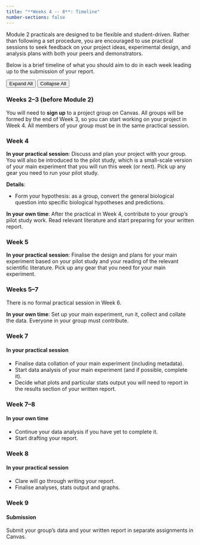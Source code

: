 ```yaml
---
title: "**Weeks 4 -- 8**: Timeline"
number-sections: false
---
```


Module 2 practicals are designed to be flexible and student-driven. Rather than following a set procedure, you are encouraged to use practical sessions to seek feedback on your project ideas, experimental design, and analysis plans with both your peers and demonstrators. 

Below is a brief timeline of what you should aim to do in each week leading up to the submission of your report.

<div class="timeline-controls">
  <button id="expand-all" class="btn btn-sm btn-default">Expand All</button>
  <button id="collapse-all" class="btn btn-sm btn-default">Collapse All</button>
</div>

::: {.timeline-container}

::: {.timeline-event}
### Weeks 2--3 (before Module 2)
::: {.timeline-content}
You will need to **sign up** to a project group on Canvas. All groups will be formed by the end of Week 3, so you can start working on your project in Week 4. All members of your group must be in the same practical session.
:::
:::

::: {.timeline-event}
### Week 4
::: {.timeline-content}

**In your practical session**: Discuss and plan your project with your group. You will also be introduced to the pilot study, which is a small-scale version of your main experiment that you will run this week (or next). Pick up any gear you need to run your pilot study. 

**Details**:

- Form your hypothesis: as a group, convert the general biological question into specific biological hypotheses and predictions.

**In your own time**: After the practical in Week 4, contribute to your group’s pilot study work. Read relevant literature and start preparing for your written report.

:::
:::

::: {.timeline-event}
### Week 5
::: {.timeline-content}

**In your practical session**: Finalise the design and plans for your main experiment based on your pilot study and your reading of the relevant scientific literature. Pick up any gear that you need for your main experiment.
:::
:::

::: {.timeline-event}
### Weeks 5--7
::: {.timeline-content}

There is no formal practical session in Week 6.

**In your own time**: Set up your main experiment, run it, collect and collate the data. Everyone in your group must contribute.
:::
:::

::: {.timeline-event}
### Week 7
::: {.timeline-content}
#### In your practical session
- Finalise data collation of your main experiment (including metadata).
- Start data analysis of your main experiment (and if possible, complete it).
- Decide what plots and particular stats output you will need to report in the results section of your written report.
:::
:::

::: {.timeline-event}
### Week 7--8
::: {.timeline-content}
#### In your own time
- Continue your data analysis if you have yet to complete it.
- Start drafting your report.
:::
:::

::: {.timeline-event}
### Week 8
::: {.timeline-content}
#### In your practical session
- Clare will go through writing your report.
- Finalise analyses, stats output and graphs.
:::
:::

::: {.timeline-event}
### Week 9
::: {.timeline-content}
#### Submission
Submit your group’s data and your written report in separate assignments in Canvas.
:::
:::

:::

<script>
document.addEventListener('DOMContentLoaded', function() {
  const events = document.querySelectorAll('.timeline-event');
  const expandAllBtn = document.getElementById('expand-all');
  const collapseAllBtn = document.getElementById('collapse-all');

  function openItem(event) {
    event.classList.add('active');
    const content = event.querySelector('.timeline-content');
    content.style.display = 'block';
  }

  function closeItem(event) {
    event.classList.remove('active');
    const content = event.querySelector('.timeline-content');
    content.style.display = 'none';
  }

  events.forEach(event => {
    // Set the initial state to collapsed
    closeItem(event);
    
    event.addEventListener('click', (e) => {
      // Stop propagation to prevent the click from bubbling up to parent elements
      if (e.target.tagName === 'A') {
        return;
      }
      
      // Toggle individual item
      if (event.classList.contains('active')) {
        closeItem(event);
      } else {
        openItem(event);
      }
    });
  });

  expandAllBtn.addEventListener('click', () => {
    events.forEach(event => {
      openItem(event);
    });
  });

  collapseAllBtn.addEventListener('click', () => {
    events.forEach(event => {
      closeItem(event);
    });
  });
});
</script>